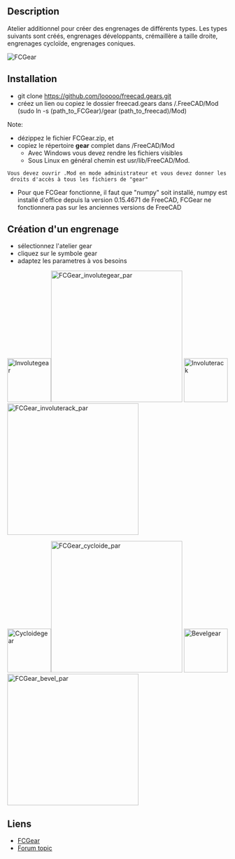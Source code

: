 <languages/>
{{VeryImportantMessage|Cette macro a été convertie en atelier appelé [[FCGear Workbench/fr|atelier FCGear]]. Veuillez utiliser l'atelier au lieu de cette macro car il est maintenu.}}

{{Macro/fr
|Name= Macro FCGear
|Icon=FCGear_workbench_icon.svg
|Description=Atelier additionnel pour créer des engrenages de différents types.
|Author=looooo
|Version=1.0
|Date=2015-10-27
}}

==Description==
Atelier additionnel pour créer des engrenages de différents types.
Les types suivants sont créés, engrenages développants, crémaillère a taille droite, engrenages cycloïde, engrenages coniques.

[[File:FCGear_00.png|FCGear]]
{{Caption|FCGear}}

==Installation== 

* git clone https://github.com/looooo/freecad.gears.git
* créez un lien ou copiez le dossier freecad.gears dans /.FreeCAD/Mod (sudo ln -s (path_to_FCGear)/gear (path_to_freecad)/Mod)
Note: 
* dézippez le fichier FCGear.zip, et
*copiez le répertoire '''gear''' complet dans /FreeCAD/Mod
** Avec Windows vous devez rendre les fichiers visibles
** Sous Linux en général chemin est usr/lib/FreeCAD/Mod. 
 Vous devez ouvrir .Mod en mode administrateur et vous devez donner les droits d'accès à tous les fichiers de "gear"
* Pour que FCGear fonctionne, il faut que "numpy" soit installé, numpy est installé d'office depuis la version 0.15.4671 de FreeCAD, FCGear ne fonctionnera pas sur les anciennes versions de FreeCAD

==Création d'un engrenage==


* sélectionnez l'atelier gear
* cliquez sur le symbole gear
* adaptez les parametres à vos besoins


[[File:Involutegear.png|100px|Involutegear]][[File:FCGear_involutegear_par.png|300px|FCGear_involutegear_par]]
[[File:Involuterack.png|100px|Involuterack]][[File:FCGear_involuterack_par.png|300px|FCGear_involuterack_par]]

[[File:Cycloidegear.png|100px|Cycloidegear]][[File:FCGear_cycloide_par.png|300px|FCGear_cycloide_par]]
[[File:Bevelgear.png|100px|Bevelgear]][[File:FCGear_bevel_par.png|300px|FCGear_bevel_par]]


==Liens==


* [https://github.com/looooo/FCGear FCGear]
* [http://forum.freecadweb.org/viewtopic.php?f=3&t=12878&start=20 Forum topic]


{{clear}}